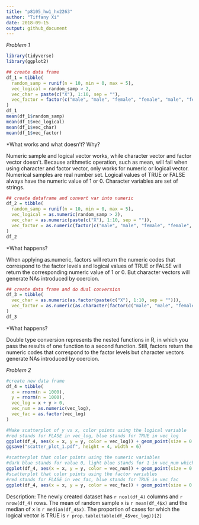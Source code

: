 ```yaml
---
title: "p8105_hw1_hx2263"
author: "Tiffany Xi"
date: 2018-09-15
output: github_document
---
```


_Problem 1_

```r
library(tidyverse)
library(ggplot2)
```

```r

## create data frame
df_1 = tibble(
  random_samp = runif(n = 10, min = 0, max = 5),
  vec_logical = random_samp > 2,
  vec_char = paste(c("X"), 1:10, sep = ""),
  vec_factor = factor(c("male", "male", "female", "female", "male", "female", "female", "male", "female", "male"))
)
df_1 
mean(df_1$random_samp)
mean(df_1$vec_logical)
mean(df_1$vec_char)
mean(df_1$vec_factor)
```
*What works and what doesn’t? Why?

Numeric sample and logical vector works, while character vector and factor vector doesn't. Because arithmetic operation, such as mean, will fail when using character and factor vector, only works for numeric or logical vector. Numerical samples are real number set. Logical values of TRUE or FALSE always have the numeric value of 1 or 0. Character variables are set of strings.

```r

## create dataframe and convert var into numeric
df_2 = tibble(
  random_samp = runif(n = 10, min = 0, max = 5),
  vec_logical = as.numeric(random_samp > 2),
  vec_char = as.numeric(paste(c("X"), 1:10, sep = "")),
  vec_factor = as.numeric(factor(c("male", "male", "female", "female", "male", "female", "female", "male", "female", "male")))
)
df_2 
```
*What happens?

When applying as.numeric, factors will return the numeric codes that correspond to the factor levels and logical values of TRUE or FALSE will return the corresponding numeric value of 1 or 0. But character vectors will generate NAs introduced by coercion.

```r

## create data frame and do dual conversion
df_3 = tibble(
  vec_char = as.numeric(as.factor(paste(c("X"), 1:10, sep = ""))),
  vec_factor = as.numeric(as.character(factor(c("male", "male", "female", "female", "male", "female", "female", "male", "female", "male"))))
)
df_3 
```
*What happens?

Double type conversion represents the nested functions in R, in which you pass the results of one function to a second function. Still, factors return the numeric codes that correspond to the factor levels but character vectors generate NAs introduced by coercion.

_Problem 2_

```r
#create new data frame
df_4 = tibble(
  x = rnorm(n = 1000),
  y = rnorm(n = 1000),
  vec_log = x + y > 0,
  vec_num = as.numeric(vec_log),
  vec_fac = as.factor(vec_log)
)

#Make scatterplot of y vs x, color points using the logical variable
#red stands for FLASE in vec_log, blue stands for TRUE in vec_log
ggplot(df_4, aes(x = x, y = y, color = vec_log)) + geom_point(size = 0.8)
ggsave("scatter_plot_1.pdf", height = 4, width = 6)

#scatterplot that color points using the numeric variables
#dark blue stands for value 0, light blue stands for 1 in vec_num which is TRUE in vec_log
ggplot(df_4, aes(x = x, y = y, color = vec_num)) + geom_point(size = 0.8)
#scatterplot that color points using the factor variables
#red stands for FLASE in vec_fac, blue stands for TRUE in vec_fac
ggplot(df_4, aes(x = x, y = y, color = vec_fac)) + geom_point(size = 0.8)

```
Description: The newly created dataset has `r ncol(df_4)` columns and `r nrow(df_4)` rows. The mean of random sample x is `r mean(df_4$x)` and the median of x is `r median(df_4$x)`. The proportion of cases for which the logical vector is TRUE is `r prop.table(table(df_4$vec_log))[2]`










